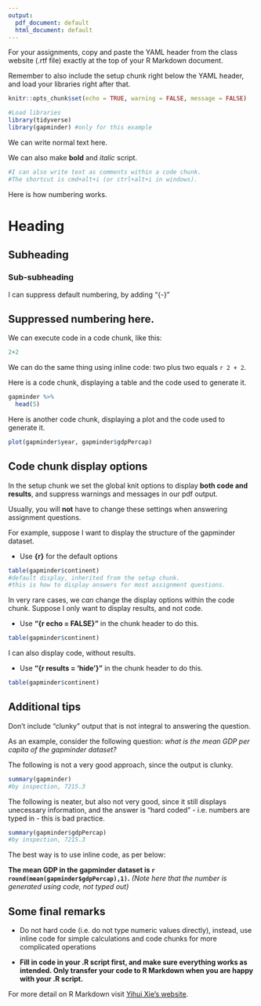 ```yaml
---
output:
  pdf_document: default
  html_document: default
---
```

For your assignments, copy and paste the YAML header from the class website (.rtf file) exactly at the top of your R Markdown document.

Remember to also include the setup chunk right below the YAML header, and load your libraries right after that.

```r
knitr::opts_chunk$set(echo = TRUE, warning = FALSE, message = FALSE)
```

```r
#Load libraries
library(tidyverse)
library(gapminder) #only for this example
```

We can write normal text here.

We can also make **bold** and *italic* script. 

```r
#I can also write text as comments within a code chunk.
#The shortcut is cmd+alt+i (or ctrl+alt+i in windows).
```

Here is how numbering works.

# Heading 
## Subheading
### Sub-subheading

\medspace

I can suppress default numbering, by adding "{-}"

## Suppressed numbering here. {-}

\newpage

We can execute code in a code chunk, like this:
```r
2+2
```

We can do the same thing using inline code: two plus two equals `r 2 + 2`. 

\medspace

Here is a code chunk, displaying a table and the code used to generate it.
```r
gapminder %>% 
  head(5)
```

\medspace

Here is another code chunk, displaying a plot and the code used to generate it.
```r
plot(gapminder$year, gapminder$gdpPercap)
```

\newpage

## Code chunk display options {-}

In the setup chunk we set the global knit options to display **both code and results**, and suppress warnings and messages in our pdf output.

Usually, you will **not** have to change these settings when answering assignment questions.

For example, suppose I want to display the structure of the gapminder dataset.

- Use **{r}** for the default options

```r
table(gapminder$continent)
#default display, inherited from the setup chunk.
#this is how to display answers for most assignment questions.
```

\medspace

In very rare cases, we *can* change the display options within the code chunk.
Suppose I only want to display results, and not code. 

- Use **"{r echo = FALSE}"** in the chunk header to do this.

```r
table(gapminder$continent)
```

\medspace

I can also display code, without results.

- Use **"{r results = 'hide'}"** in the chunk header to do this.

```r
table(gapminder$continent)
```

\newpage

## Additional tips {-}

Don't include "clunky" output that is not integral to answering the question.

As an example, consider the following question: *what is the mean GDP per capita of the gapminder dataset?*

The following is not a very good approach, since the output is clunky.
```r
summary(gapminder)
#by inspection, 7215.3
```

\medspace 

The following is neater, but also not very good, since it still displays unecessary information, and the answer is "hard coded" - i.e. numbers are typed in - this is bad practice.
```r
summary(gapminder$gdpPercap)
#by inspection, 7215.3
```

\medspace 

The best way is to use inline code, as per below:

**The mean GDP in the gapminder dataset is `r round(mean(gapminder$gdpPercap),1)`.** *(Note here that the number is generated using code, not typed out)*

\medspace 

## Some final remarks {-}

- Do not hard code (i.e. do not type numeric values directly), instead, use inline code for simple calculations and code chunks for more complicated operations

-  **Fill in code in your .R script first, and make sure everything works as intended. Only transfer your code to R Markdown when you are happy with your .R script.**

For more detail on R Markdown visit [Yihui Xie's website](https://bookdown.org/yihui/rmarkdown/).


